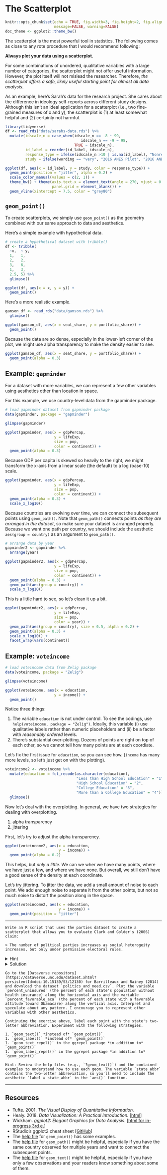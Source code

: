 # The Scatterplot

```r
knitr::opts_chunk$set(echo = TRUE, fig.width=3, fig.height=2, fig.align = "center",
                      message=FALSE, warning=FALSE)
doc_theme <- ggplot2::theme_bw()
```

The scatterplot is the most powerful tool in statistics. The following comes as close to any rote procedure that I would recommend following:

**Always plot your data using a scatterplot.**

For some combinations of unordered, qualitative variables with a large number of categories, the scatterplot might not offer useful information. However, the plot itself will not mislead the researcher. Therefore, *the scatterplot offers a safe, likely useful starting point for almost all data analysis*.

As an example, here's Sarah's data for the research project. She cares about the difference in ideology self-reports across different study designs. Although this isn't an ideal application for a scatterplot (i.e., two fine-grained measures of x and y), the scatterplot is (1) at least somewhat helpful and (2) certainly not harmful.

```r
library(tidyverse)
df <- read_rds("data/sarahs-data.rds") %>%
  mutate(idscale_n = case_when(idscale_n == -8 ~ 99, 
                                  idscale_n == -9 ~ 98, 
                               TRUE ~ idscale_n), 
         id_label = reorder(id_label, idscale_n), 
         response_type = ifelse(idscale_n >10 | is.na(id_label), "Nonresponse", "Response"), 
         study = ifelse(wording == "very", "2016 ANES Pilot", "2016 ANES Time Series"))

ggplot(df, aes(x = id_label, y = study, color = response_type)) + 
  geom_point(position = "jitter", alpha = 0.2) + 
  scale_color_manual(values = c(2, 1)) + 
  theme_bw() + theme(axis.text.x = element_text(angle = 270, vjust = 0.5, hjust = 0),
                     panel.grid = element_blank()) + 
  geom_vline(xintercept = 7.5, color = "grey80")
```

## `geom_point()`

To create scatterplots, we simply use `geom_point()` as the geometry combined with our same approach to data and aesthetics.

Here's a simple example with hypothetical data.

```r
# create a hypothetical dataset with tribble()
df <- tribble(
  ~x,  ~ y,
  1,   1,
  2,   2, 
  3,   6, 
  1,   3,
  2.5, 5) %>%
  glimpse()

ggplot(df, aes(x = x, y = y)) + 
  geom_point()
```

Here's a more realistic example.

```r
gamson_df <- read_rds("data/gamson.rds") %>%
  glimpse()

ggplot(gamson_df, aes(x = seat_share, y = portfolio_share)) + 
  geom_point()
```

Because the data are so dense, especially in the lower-left corner of the plot, we might use alpha transparency to make the density easier to see.

```r
ggplot(gamson_df, aes(x = seat_share, y = portfolio_share)) + 
  geom_point(alpha = 0.3)
```

## Example: `gapminder`

For a dataset with more variables, we can represent a few other variables using aesthetics other than location in space.

For this example, we use country-level data from the gapminder package.

```r
# load gapminder dataset from gapminder package
data(gapminder, package = "gapminder")

glimpse(gapminder)

ggplot(gapminder, aes(x = gdpPercap, 
                      y = lifeExp,
                      size = pop, 
                      color = continent)) + 
  geom_point(alpha = 0.3)
```

Because GDP per capita is skewed so heavily to the right, we might transform the x-axis from a linear scale (the default) to a log (base-10) scale.

```r
ggplot(gapminder, aes(x = gdpPercap, 
                      y = lifeExp,
                      size = pop, 
                      color = continent)) + 
  geom_point(alpha = 0.3) + 
  scale_x_log10()
```

Because countries are evolving over time, we can connect the subsequent points using `geom_path()`. Note that `geom_path()` connects points *as they are arranged in the dataset*, so make sure your dataset is arranged properly. Because we want one path per country, we should include the aesthetic `aes(group = country)` as an argument to `geom_path()`.

```r
# arrange data by year
gapminder2 <- gapminder %>%
  arrange(year)

ggplot(gapminder2, aes(x = gdpPercap, 
                      y = lifeExp,
                      size = pop, 
                      color = continent)) + 
  geom_point(alpha = 0.3) + 
  geom_path(aes(group = country)) + 
  scale_x_log10()
```

This is a little hard to see, so let's clean it up a bit.

```r
ggplot(gapminder2, aes(x = gdpPercap, 
                      y = lifeExp,
                      size = pop, 
                      color = year)) +
  geom_path(aes(group = country), size = 0.5, alpha = 0.2) + 
  geom_point(alpha = 0.3) + 
  scale_x_log10() + 
  facet_wrap(vars(continent))
```

## Example: `voteincome`

```r
# load voteincome data from Zelig package
data(voteincome, package = "Zelig")

glimpse(voteincome)

ggplot(voteincome, aes(x = education, 
                      y = income)) + 
  geom_point()
```

Notice three things:

1. The variable `education` is not under control. To see the codings, use `help(voteincome, package = "Zelig")`. Ideally, this variable (i) use qualitative labels rather than numeric placeholders and (ii) be a factor with *reasonably ordered* levels.
1. There's substantial over-plotting. Dozens of points are right on top of each other, so we cannot tell how many points are at each coordiate.

Let's fix the first issue for `education`, so you can see how. (`income` has many more levels, so let's just get on with the plotting).

```r
voteincome2 <- voteincome %>%
  mutate(education = fct_recode(as.character(education),
                                "Less than High School Education" = "1",
                                "High School Education" = "2",
                                "College Education" = "3",
                                "More than a College Education" = "4")) %>%
  glimpse()
```

Now let's deal with the overplotting. In general, we have two strategies for dealing with overplotting.

1. alpha transparency
1. jittering

First, let's try to adjust the alpha transparency.

```r
ggplot(voteincome2, aes(x = education, 
                        y = income)) + 
  geom_point(alpha = 0.2)
```

This helps, but *only a little*. We can we wher we have many points, where we have just a few, and where we have none. But overall, we still don't have a good sense of the density at each coordinate.

Let's try jittering. To jitter the data, we add a small amount of noise to each point. We add enough noise to separate it from the other points, but not so much noise to distort the position along in the space.

```r
ggplot(voteincome2, aes(x = education, 
                        y = income)) + 
  geom_point(position = "jitter")
```


---

```exercise
Write an R script that uses the parties dataset to create a scatterplot that allows you to evaluate Clark and Golder's (2006) claim: 

> The number of political parties increases as social heterogeity increases, but only under permissive electoral rules.

```
<details><summary>Hint</summary>
Perhaps use the following aesthetics: `x = eneg` and `y = enep`. Create individual facets for each `electoral_system`.
</details>
<details><summary>Solution</summary>
```r
# load packages
library(tidyverse)

# load data
parties_df <- read_rds("data/parties.rds")

# make scatterplot
ggplot(parties_df, aes(x = eneg, y = enep)) + 
  geom_point() + 
  facet_wrap(vars(electoral_system))
```
</details>

```exercise
Go to the [Dataverse repository](https://dataverse.unc.edu/dataset.xhtml?persistentId=doi:10.15139/S3/12130) for Barrilleaux and Rainey (2014) and download the dataset `politics_and_need.csv`. Plot the variable `percent_uninsured` (the percent of each state's population without health insurance) along the horizontal axis and the variable `percent_favorable_aca` (the percent of each state with a favorable attitude toward Obamacare) along the vertical axis. Interpret and speculate about any pattern. I encourage you to represent other variables with other aesthetics.
```

```exercise
Continuing the exercise above, label each point with the state's two-letter abbreviation. Experiment with the following strategies.

1. `geom_text()` *instead of* `geom_point()`
1. `geom_label()` *instead of* `geom_point()`
1. `geom_text_repel()` in the ggrepel package *in addition to* `geom_point()`
1. `geom_label_repel()` in the ggrepel package *in addition to* `geom_point()`

Hint: Review the help files (e.g., `?geom_text()`) and the contained examples to understand how to use each geom. The variable `state_abbr` contains the two-letter abbreviation, so you'll need to include the aesthetic `label = state_abbr` in the `aes()` function.
```

--- 

## Resources

- Tufte. 2001. *The Visual Display of Quantitative Information.* 
- Healy. 2018. *Data Visualization: A Practical Introduction.* [[html](https://socviz.co)]
- Wickham. *ggplot2: Elegant Graphics for Data Analysis*. [[html for in-progress 3rd e.](https://ggplot2-book.org)]
- RStudio's ggplot2 cheat sheet [[GitHub](https://github.com/rstudio/cheatsheets/blob/master/data-visualization-2.1.pdf)]
- The [help file](https://ggplot2.tidyverse.org/reference/geom_point.html) for `geom_point()` has some examples.
- The [help file](https://ggplot2.tidyverse.org/reference/geom_path.html) for `geom_path()` might be helpful, especially if you have the same country observed for multiple years and want to connect the subsequent points.
- The [help file](https://ggplot2.tidyverse.org/reference/geom_text.html) for `geom_text()` might be helpful, especially if you have only a few observations and your readers know something about some of them.
